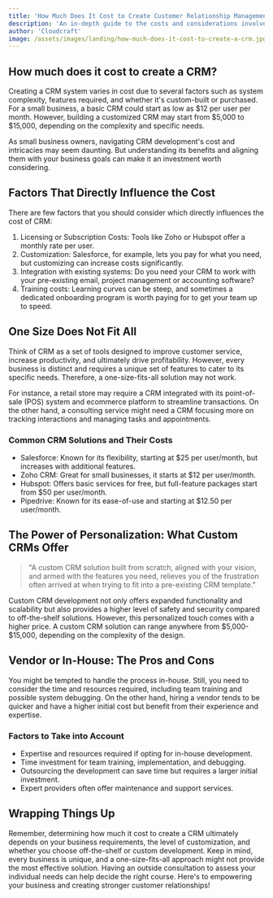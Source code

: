 ```yaml
---
title: 'How Much Does It Cost to Create Customer Relationship Management (CRM)?'
description: 'An in-depth guide to the costs and considerations involved in creating a CRM for small business owners.'
author: 'Cloudcraft'
image: /assets/images/landing/how-much-does-it-cost-to-create-a-crm.jpg
---
```


## How much does it cost to create a CRM?

Creating a CRM system varies in cost due to several factors such as system complexity, features required, and whether it's custom-built or purchased. For a small business, a basic CRM could start as low as $12 per user per month. However, building a customized CRM may start from $5,000 to $15,000, depending on the complexity and specific needs.

As small business owners, navigating CRM development's cost and intricacies may seem daunting. But understanding its benefits and aligning them with your business goals can make it an investment worth considering.

<ServicesBlurb />

## Factors That Directly Influence the Cost

There are few factors that you should consider which directly influences the cost of CRM:

1. Licensing or Subscription Costs: Tools like Zoho or Hubspot offer a monthly rate per user.
2. Customization: Salesforce, for example, lets you pay for what you need, but customizing can increase costs significantly.
3. Integration with existing systems: Do you need your CRM to work with your pre-existing email, project management or accounting software?
4. Training costs: Learning curves can be steep, and sometimes a dedicated onboarding program is worth paying for to get your team up to speed.

## One Size Does Not Fit All

Think of CRM as a set of tools designed to improve customer service, increase productivity, and ultimately drive profitability. However, every business is distinct and requires a unique set of features to cater to its specific needs. Therefore, a one-size-fits-all solution may not work.

For instance, a retail store may require a CRM integrated with its point-of-sale (POS) system and ecommerce platform to streamline transactions. On the other hand, a consulting service might need a CRM focusing more on tracking interactions and managing tasks and appointments.

### Common CRM Solutions and Their Costs

 * Salesforce: Known for its flexibility, starting at $25 per user/month, but increases with additional features.
 * Zoho CRM: Great for small businesses, it starts at $12 per user/month.
 * Hubspot: Offers basic services for free, but full-feature packages start from $50 per user/month.
 * Pipedrive: Known for its ease-of-use and starting at $12.50 per user/month.

<GetStartedBlurb />

## The Power of Personalization: What Custom CRMs Offer

<blockquote>
"A custom CRM solution built from scratch, aligned with your vision, and armed with the features you need, relieves you of the frustration often arrived at when trying to fit into a pre-existing CRM template."
</blockquote>

Custom CRM development not only offers expanded functionality and scalability but also provides a higher level of safety and security compared to off-the-shelf solutions. However, this personalized touch comes with a higher price. A custom CRM solution can range anywhere from $5,000- $15,000, depending on the complexity of the design.

## Vendor or In-House: The Pros and Cons

You might be tempted to handle the process in-house. Still, you need to consider the time and resources required, including team training and possible system debugging. On the other hand, hiring a vendor tends to be quicker and have a higher initial cost but benefit from their experience and expertise.

### Factors to Take into Account

 * Expertise and resources required if opting for in-house development.
 * Time investment for team training, implementation, and debugging.
 * Outsourcing the development can save time but requires a larger initial investment.
 * Expert providers often offer maintenance and support services.

## Wrapping Things Up

Remember, determining how much it cost to create a CRM ultimately depends on your business requirements, the level of customization, and whether you choose off-the-shelf or custom development. Keep in mind, every business is unique, and a one-size-fits-all approach might not provide the most effective solution. Having an outside consultation to assess your individual needs can help decide the right course. Here's to empowering your business and creating stronger customer relationships!
